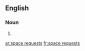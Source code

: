 ==English==

===Noun===
{{head|en|plural|head=[[space]] [[request]]s}}

# {{plural of|space request|lang=en}}

[[ar:space requests]]
[[fr:space requests]]
